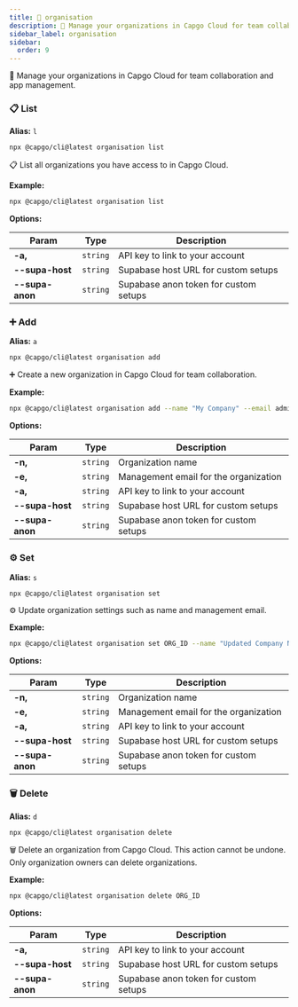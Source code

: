 ```yaml
---
title: 🔹 organisation
description: 🏢 Manage your organizations in Capgo Cloud for team collaboration and app management.
sidebar_label: organisation
sidebar:
  order: 9
---
```


🏢 Manage your organizations in Capgo Cloud for team collaboration and app management.

### <a id="organisation-list"></a> 📋 **List**

**Alias:** `l`

```bash
npx @capgo/cli@latest organisation list
```

📋 List all organizations you have access to in Capgo Cloud.

**Example:**

```bash
npx @capgo/cli@latest organisation list
```

**Options:**

| Param          | Type          | Description          |
| -------------- | ------------- | -------------------- |
| **-a,** | <code>string</code> | API key to link to your account |
| **--supa-host** | <code>string</code> | Supabase host URL for custom setups |
| **--supa-anon** | <code>string</code> | Supabase anon token for custom setups |

### <a id="organisation-add"></a> ➕ **Add**

**Alias:** `a`

```bash
npx @capgo/cli@latest organisation add
```

➕ Create a new organization in Capgo Cloud for team collaboration.

**Example:**

```bash
npx @capgo/cli@latest organisation add --name "My Company" --email admin@mycompany.com
```

**Options:**

| Param          | Type          | Description          |
| -------------- | ------------- | -------------------- |
| **-n,** | <code>string</code> | Organization name |
| **-e,** | <code>string</code> | Management email for the organization |
| **-a,** | <code>string</code> | API key to link to your account |
| **--supa-host** | <code>string</code> | Supabase host URL for custom setups |
| **--supa-anon** | <code>string</code> | Supabase anon token for custom setups |

### <a id="organisation-set"></a> ⚙️ **Set**

**Alias:** `s`

```bash
npx @capgo/cli@latest organisation set
```

⚙️ Update organization settings such as name and management email.

**Example:**

```bash
npx @capgo/cli@latest organisation set ORG_ID --name "Updated Company Name"
```

**Options:**

| Param          | Type          | Description          |
| -------------- | ------------- | -------------------- |
| **-n,** | <code>string</code> | Organization name |
| **-e,** | <code>string</code> | Management email for the organization |
| **-a,** | <code>string</code> | API key to link to your account |
| **--supa-host** | <code>string</code> | Supabase host URL for custom setups |
| **--supa-anon** | <code>string</code> | Supabase anon token for custom setups |

### <a id="organisation-delete"></a> 🗑️ **Delete**

**Alias:** `d`

```bash
npx @capgo/cli@latest organisation delete
```

🗑️ Delete an organization from Capgo Cloud. This action cannot be undone.
Only organization owners can delete organizations.

**Example:**

```bash
npx @capgo/cli@latest organisation delete ORG_ID
```

**Options:**

| Param          | Type          | Description          |
| -------------- | ------------- | -------------------- |
| **-a,** | <code>string</code> | API key to link to your account |
| **--supa-host** | <code>string</code> | Supabase host URL for custom setups |
| **--supa-anon** | <code>string</code> | Supabase anon token for custom setups |

